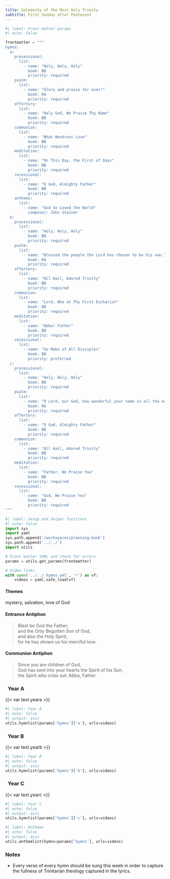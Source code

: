 ```yaml
---
title: Solemnity of the Most Holy Trinity
subtitle: First Sunday after Pentecost
---
```


```python
#| label: Front matter params
#| echo: false

frontmatter = """
hymns:
  a:
    processional:
      list:
        - name: "Holy, Holy, Holy"
          book: BB
          priority: required
    psalm:
      list:
        - name: "Glory and praise for ever!"
          book: RA
          priority: required
    offertory:
      list:
        - name: "Holy God, We Praise Thy Name"
          book: BB
          priority: required
    communion:
      list:
        - name: "What Wondrous Love"
          book: BB
          priority: required
    meditation:
      list:
        - name: "On This Day, the First of Days"
          book: BB
          priority: required
    recessional:
      list:
        - name: "O God, Almighty Father"
          book: BB
          priority: required
    anthems:
      list:
        - name: "God So Loved the World"
          composer: John Stainer
  b:
    processional:
      list:
        - name: "Holy, Holy, Holy"
          book: BB
          priority: required
    psalm:
      list:
        - name: "Blessed the people the Lord has chosen to be his own."
          book: RA
          priority: required
    offertory:
      list:
        - name: "All Hail, Adored Trinity"
          book: BB
          priority: required
    communion:
      list:
        - name: "Lord, Who at Thy First Eucharist"
          book: BB
          priority: required
    meditation:
      list:
        - name: "Abba! Father"
          book: BB
          priority: required
    recessional:
      list:
        - name: "Go Make of All Disciples"
          book: BB
          priority: preferred
  c:
    processional:
      list:
        - name: "Holy, Holy, Holy"
          book: BB
          priority: required
    psalm:
      list:
        - name: "O Lord, our God, how wonderful your name in all the earth!"
          book: RA
          priority: required
    offertory:
      list:
        - name: "O God, Almighty Father"
          book: BB
          priority: required
    communion:
      list:
        - name: "All Hail, Adored Trinity"
          book: BB
          priority: required
    meditation:
      list:
        - name: "Father, We Praise You"
          book: BB
          priority: required
    recessional:
      list:
        - name: "God, We Praise You"
          book: BB
          priority: required
"""
```

```python
#| label: Setup and helper functions
#| echo: false
import sys
import yaml
sys.path.append('/workspaces/planning-book')
sys.path.append('../../')
import utils

# Front matter YAML and check for errors
params = utils.get_params(frontmatter)

# Video links
with open('../../_hymns.yml', 'r') as vf:
    videos = yaml.safe_load(vf)
```

:::  {.red}
#### **Themes**
:::

mystery, salvation, love of God

:::  {.red}
#### **Entrance Antiphon**
:::

> Blest be God the Father;  
> and the Only Begotten Son of God,  
> and also the Holy Spirit,  
> for he has shown us his merciful love.

:::  {.red}
#### **Communion Antiphon**
:::

> Since you are children of God,  
> God has sent into your hearts the Spirit of his Son,  
> the Spirit who cries out: Abba, Father.

::: {.titlered}
### &nbsp; Year A
:::
{{< var text.yeara >}}

```python
#| label: Year A
#| echo: false
#| output: asis
utils.hymnlist(params['hymns']['a'], urls=videos)
```

::: {.titlered}
### &nbsp; Year B
:::
{{< var text.yearb >}}

```python
#| label: Year B
#| echo: false
#| output: asis
utils.hymnlist(params['hymns']['b'], urls=videos)
```

::: {.titlered}
### &nbsp; Year C
:::
{{< var text.yearc >}}

```python
#| label: Year C
#| echo: false
#| output: asis
utils.hymnlist(params['hymns']['c'], urls=videos)
```


```python
#| label: Anthems
#| echo: false
#| output: asis
utils.anthemlist(hymns=params['hymns'], urls=videos)
```

::: {.red}
### Notes
:::

* Every verse of every hymn should be sung this week in order to capture
the fullness of Trinitarian theology captured in the lyrics.